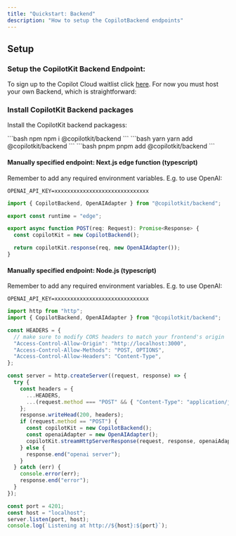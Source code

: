 ```yaml
---
title: "Quickstart: Backend"
description: "How to setup the CopilotBackend endpoints"
---
```


## Setup

### Setup the CopilotKit Backend Endpoint:

To sign up to the Copilot Cloud waitlist click [here](https://forms.gle/mKsuL5e7AFSa1KF48).
For now you must host your own Backend, which is straightforward:

### Install CopilotKit Backend packages

Install the CopilotKit backend packagess:

<CodeGroup>
  ```bash npm
  npm i @copilotkit/backend
  ``` 
  ```bash yarn
  yarn add @copilotkit/backend
  ```
  ```bash pnpm
  pnpm add @copilotkit/backend
  ```
</CodeGroup>


#### Manually specified endpoint: Next.js edge function (typescript)

Remember to add any required environment variables. E.g. to use OpenAI:

```env .env.local
OPENAI_API_KEY=xxxxxxxxxxxxxxxxxxxxxxxxxxxxxx
```

```ts /api/copilotkit/openai/route.ts (Next.js)
import { CopilotBackend, OpenAIAdapter } from "@copilotkit/backend";

export const runtime = "edge";

export async function POST(req: Request): Promise<Response> {
  const copilotKit = new CopilotBackend();

  return copilotKit.response(req, new OpenAIAdapter());
}
```


#### Manually specified endpoint: Node.js (typescript)

Remember to add any required environment variables. E.g. to use OpenAI:

```env .env.local
OPENAI_API_KEY=xxxxxxxxxxxxxxxxxxxxxxxxxxxxxx
```

```ts index.ts (Node.js)
import http from "http";
import { CopilotBackend, OpenAIAdapter } from "@copilotkit/backend";

const HEADERS = {
  // make sure to modify CORS headers to match your frontend's origin
  "Access-Control-Allow-Origin": "http://localhost:3000",
  "Access-Control-Allow-Methods": "POST, OPTIONS",
  "Access-Control-Allow-Headers": "Content-Type",
};

const server = http.createServer((request, response) => {
  try {
    const headers = {
      ...HEADERS,
      ...(request.method === "POST" && { "Content-Type": "application/json" }),
    };
    response.writeHead(200, headers);
    if (request.method == "POST") {
      const copilotKit = new CopilotBackend();
      const openaiAdapter = new OpenAIAdapter();
      copilotKit.streamHttpServerResponse(request, response, openaiAdapter);
    } else {
      response.end("openai server");
    }
  } catch (err) {
    console.error(err);
    response.end("error");
  }
});

const port = 4201;
const host = "localhost";
server.listen(port, host);
console.log(`Listening at http://${host}:${port}`);
```
